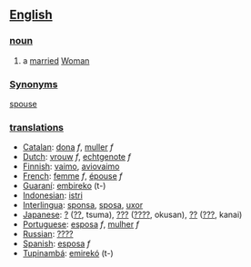 ==[[English]]==
===[[noun]]===
# a [[marry|married]] [[Woman]]

===[[Synonym]]s===
[[spouse]]

===[[translation]]s===
*[[Catalan]]: [[dona]] ''f'', [[muller]] ''f''
*[[Dutch]]: [[vrouw]] ''f'', [[echtgenote]] ''f''
*[[Finnish]]: [[vaimo]], [[aviovaimo]]
*[[French]]: [[femme]] ''f'', [[épouse]] ''f''
*[[Guaraní]]: [[embireko]] (t-)
*[[Indonesian]]: [[istri]]
*[[Interlingua]]: [[sponsa]], [[sposa]], [[uxor]]
*[[Japanese]]: [[?]] ([[??]], tsuma), [[???]] ([[????]], okusan), [[??]] ([[???]], kanai) 
*[[Portuguese]]: [[esposa]] ''f'', [[mulher]] ''f''
*[[Russian]]: [[????]]
*[[Spanish]]: [[esposa]] ''f''
*[[Tupinambá]]: [[emirekó]] (t-)